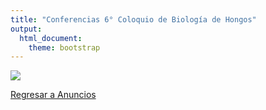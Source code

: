 ```yaml
---
title: "Conferencias 6° Coloquio de Biología de Hongos"
output: 
  html_document:
    theme: bootstrap
---
```

![](img/conferencias6coloquio.jpg)


[Regresar a Anuncios](anuncios.html)
